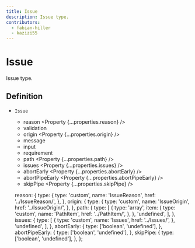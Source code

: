 ```yaml
---
title: Issue
description: Issue type.
contributors:
  - fabian-hiller
  - kazizi55
---
```



# Issue

Issue type.

## Definition

- `Issue` <Property type="object" />
  - reason <Property {...properties.reason} />
  - validation <Property type="string" />
  - origin <Property {...properties.origin} />
  - message <Property type="string" />
  - input <Property type="unknown" />
  - requirement <Property type="unknown" />
  - path <Property {...properties.path} />
  - issues <Property {...properties.issues} />
  - abortEarly <Property {...properties.abortEarly} />
  - abortPipeEarly <Property {...properties.abortPipeEarly} />
  - skipPipe <Property {...properties.skipPipe} />

  reason: {
    type: {
      type: 'custom',
      name: 'IssueReason',
      href: '../IssueReason/',
    },
  },
  origin: {
    type: {
      type: 'custom',
      name: 'IssueOrigin',
      href: '../IssueOrigin/',
    },
  },
  path: {
    type: [
      {
        type: 'array',
        item: {
          type: 'custom',
          name: 'PathItem',
          href: '../PathItem/',
        },
      },
      'undefined',
    ],
  },
  issues: {
    type: [
      {
        type: 'custom',
        name: 'Issues',
        href: '../Issues/',
      },
      'undefined',
    ],
  },
  abortEarly: {
    type: ['boolean', 'undefined'],
  },
  abortPipeEarly: {
    type: ['boolean', 'undefined'],
  },
  skipPipe: {
    type: ['boolean', 'undefined'],
  },
};
